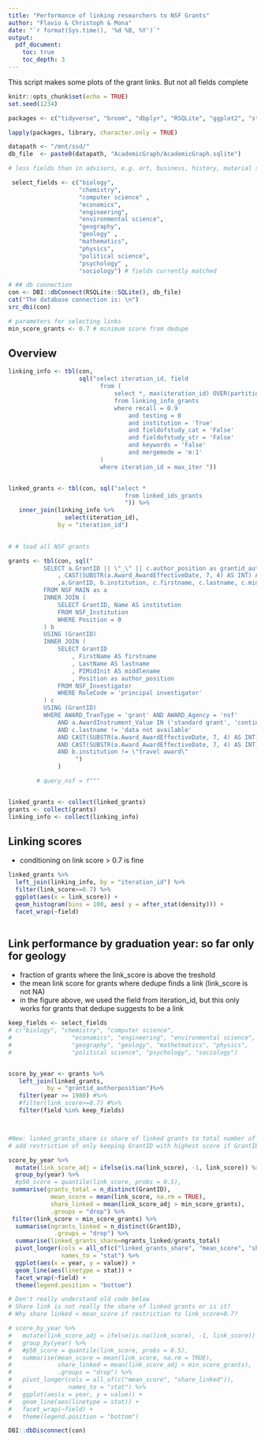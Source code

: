 ```yaml
---
title: "Performance of linking researchers to NSF Grants"
author: "Flavio & Christoph & Mona"
date: "`r format(Sys.time(), '%d %B, %Y')`"
output: 
  pdf_document:
    toc: true
    toc_depth: 3
---
```

This script makes some plots of the grant links. But not all fields complete

```r
knitr::opts_chunk$set(echo = TRUE)
set.seed(1234)
```

```r
packages <- c("tidyverse", "broom", "dbplyr", "RSQLite", "ggplot2", "stringdist")

lapply(packages, library, character.only = TRUE)

datapath <- "/mnt/ssd/"
db_file  <- paste0(datapath, "AcademicGraph/AcademicGraph.sqlite")

# less fields than in advisors, e.g. art, business, history, material sciences, philosophy not included in grant linking -> to do? 

 select_fields <- c("biology",
                    "chemistry",
                    "computer science" ,
                    "economics",
                    "engineering",
                    "environmental science",
                    "geography",
                    "geology" ,
                    "mathematics",
                    "physics",
                    "political science",
                    "psychology" ,
                    "sociology") # fields currently matched 

# ## db connection
con <- DBI::dbConnect(RSQLite::SQLite(), db_file)
cat("The database connection is: \n")
src_dbi(con)
```

```r
# parameters for selecting links 
min_score_grants <- 0.7 # minimum score from dedupe 

```


## Overview

```r

linking_info <- tbl(con,
                    sql("select iteration_id, field
                          from (
                              select *, max(iteration_id) OVER(partition by field) as max_iter
                              from linking_info_grants
                              where recall = 0.9 
                                  and testing = 0
                                  and institution = 'True'
                                  and fieldofstudy_cat = 'False'
                                  and fieldofstudy_str = 'False' 
                                  and keywords = 'False' 
                                  and mergemode = 'm:1'
                          )
                          where iteration_id = max_iter "))


linked_grants <- tbl(con, sql("select * 
                                 from linked_ids_grants
                                 ")) %>%
   inner_join(linking_info %>% 
                select(iteration_id),
              by = "iteration_id")
 

# # load all NSF grants

grants <- tbl(con, sql("
          SELECT a.GrantID || \"_\" || c.author_position as grantid_authorposition
              , CAST(SUBSTR(a.Award_AwardEffectiveDate, 7, 4) AS INT) AS year 
              ,a.GrantID, b.institution, c.firstname, c.lastname, c.middlename
          FROM NSF_MAIN as a
          INNER JOIN (
              SELECT GrantID, Name AS institution
              FROM NSF_Institution
              WHERE Position = 0  
          ) b
          USING (GrantID)
          INNER JOIN (
              SELECT GrantID
                  , FirstName AS firstname
                  , LastName AS lastname
                  , PIMidInit AS middlename  
                  , Position as author_position  
              FROM NSF_Investigator
              WHERE RoleCode = 'principal investigator'
          ) c
          USING (GrantID)
          WHERE AWARD_TranType = 'grant' AND AWARD_Agency = 'nsf'
              AND a.AwardInstrument_Value IN ('standard grant', 'continuing grant')
              AND c.lastname != 'data not available'
              AND CAST(SUBSTR(a.Award_AwardEffectiveDate, 7, 4) AS INT) >= 1990
              AND CAST(SUBSTR(a.Award_AwardEffectiveDate, 7, 4) AS INT) <= 2020
              AND b.institution != \"travel award\"
                   ")
              )

        # query_nsf = f"""



```


```r
linked_grants <- collect(linked_grants)
grants <- collect(grants)
linking_info <- collect(linking_info)
```


## Linking scores 
- conditioning on link score > 0.7 is fine

```r

linked_grants %>%
  left_join(linking_info, by = "iteration_id") %>%
  filter(link_score>=0.7) %>%
  ggplot(aes(x = link_score)) +
  geom_histogram(bins = 100, aes( y = after_stat(density))) +
  facet_wrap(~field)
  
```

## Link performance by graduation year: so far only for geology

- fraction of grants where the link_score is above the treshold
- the mean link score for grants where dedupe finds a link (link_score is not NA)
- in the figure above, we used the field from iteration_id, but this only works for grants that dedupe suggests to be a link 

```r
keep_fields <- select_fields
# c("biology", "chemistry", "computer science", 
#                 "economics", "engineering", "environmental science", 
#                 "geography", "geology", "mathetmatics", "physics",
#                 "political science", "psychology", "sociology")


score_by_year <- grants %>% 
   left_join(linked_grants,
           by = "grantid_authorposition")%>% 
   filter(year >= 1980) #%>%
   #filter(link_score>=0.7) #%>%
   filter(field %in% keep_fields)



#New: linked_grants_share is share of linked grants to total number of grants 
# add restriction of only keeping GrantID with highest score if GrantID exists several times?

score_by_year %>%
  mutate(link_score_adj = ifelse(is.na(link_score), -1, link_score)) %>%
  group_by(year) %>%
  #p50_score = quantile(link_score, probs = 0.5),
 summarise(grants_total = n_distinct(GrantID),
            mean_score = mean(link_score, na.rm = TRUE),
            share_linked = mean(link_score_adj > min_score_grants),
            .groups = "drop") %>%
 filter(link_score > min_score_grants) %>%
  summarise(ngrants_linked = n_distinct(GrantID),
             .groups = "drop") %>%
  summarise(linked_grants_share=ngrants_linked/grants_total)
  pivot_longer(cols = all_of(c("linked_grants_share", "mean_score", "share_linked")),
               names_to = "stat") %>%
  ggplot(aes(x = year, y = value)) +
  geom_line(aes(linetype = stat)) +
  facet_wrap(~field) +
  theme(legend.position = "bottom")

# Don't really understand old code below
# Share link is not really the share of linked grants or is it? 
# Why share linked < mean_score if restriction to link_score>0.7?

# score_by_year %>%
#   mutate(link_score_adj = ifelse(is.na(link_score), -1, link_score)) %>%
#   group_by(year) %>%
#   #p50_score = quantile(link_score, probs = 0.5),
#   summarise(mean_score = mean(link_score, na.rm = TRUE),
#             share_linked = mean(link_score_adj > min_score_grants),
#             .groups = "drop") %>%
#   pivot_longer(cols = all_of(c("mean_score", "share_linked")),
#                names_to = "stat") %>%
#   ggplot(aes(x = year, y = value)) +
#   geom_line(aes(linetype = stat)) +
#   facet_wrap(~field) +
#   theme(legend.position = "bottom")
```



```r
DBI::dbDisconnect(con)
```